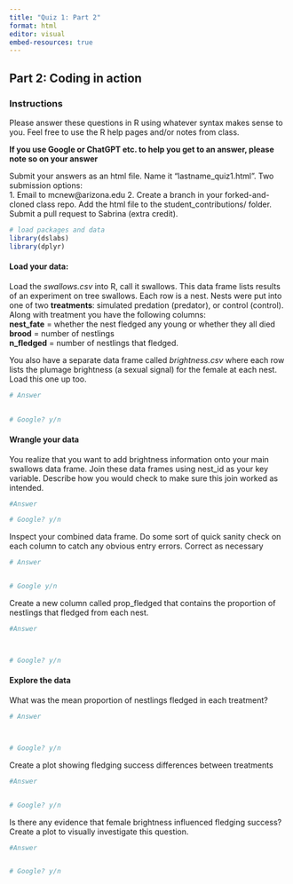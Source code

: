 ```yaml
---
title: "Quiz 1: Part 2"
format: html
editor: visual
embed-resources: true
---
```


## Part 2: Coding in action

### Instructions

Please answer these questions in R using whatever syntax makes sense to you. Feel free to use the R help pages and/or notes from class.

**If you use Google or ChatGPT etc. to help you get to an answer, please note so on your answer**

Submit your answers as an html file. Name it "lastname_quiz1.html". Two submission options:\
1. Email to mcnew\@arizona.edu 2. Create a branch in your forked-and-cloned class repo. Add the html file to the student_contributions/ folder. Submit a pull request to Sabrina (extra credit).

```r
# load packages and data 
library(dslabs)
library(dplyr)
```

#### Load your data:

Load the *swallows.csv* into R, call it swallows. This data frame lists results of an experiment on tree swallows. Each row is a nest. Nests were put into one of two **treatments**: simulated predation (predator), or control (control). Along with treatment you have the following columns:\
**nest_fate** = whether the nest fledged any young or whether they all died\
**brood** = number of nestlings\
**n_fledged** = number of nestlings that fledged.

You also have a separate data frame called *brightness.csv* where each row lists the plumage brightness (a sexual signal) for the female at each nest. Load this one up too.

```r
# Answer 
 

# Google? y/n
```

#### Wrangle your data

You realize that you want to add brightness information onto your main swallows data frame. Join these data frames using nest_id as your key variable. Describe how you would check to make sure this join worked as intended.

```r
#Answer

# Google? y/n
```

Inspect your combined data frame. Do some sort of quick sanity check on each column to catch any obvious entry errors. Correct as necessary

```r
# Answer


# Google y/n
```

Create a new column called prop_fledged that contains the proportion of nestlings that fledged from each nest.

```r
#Answer



# Google? y/n
```

#### Explore the data

What was the mean proportion of nestlings fledged in each treatment?

```r
# Answer 



# Google? y/n
```

Create a plot showing fledging success differences between treatments

```r
#Answer


# Google? y/n
```

Is there any evidence that female brightness influenced fledging success? Create a plot to visually investigate this question.

```r
#Answer


# Google? y/n
```
